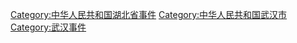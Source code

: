 [[Category:中华人民共和国湖北省事件|Category:中华人民共和国湖北省事件]]
[[Category:中华人民共和国武汉市|Category:中华人民共和国武汉市]]
[[Category:武汉事件|Category:武汉事件]]